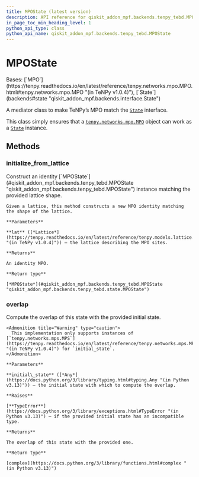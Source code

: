 ```yaml
---
title: MPOState (latest version)
description: API reference for qiskit_addon_mpf.backends.tenpy_tebd.MPOState in the latest version of qiskit-addon-mpf
in_page_toc_min_heading_level: 1
python_api_type: class
python_api_name: qiskit_addon_mpf.backends.tenpy_tebd.MPOState
---
```


# MPOState

<Class id="qiskit_addon_mpf.backends.tenpy_tebd.MPOState" isDedicatedPage={true} github="https://github.com/Qiskit/qiskit-addon-mpf/tree/stable/0.2/qiskit_addon_mpf/backends/tenpy_tebd/state.py#L27-L121" signature="MPOState(sites, Ws, bc='finite', IdL=None, IdR=None, max_range=None, explicit_plus_hc=False)" modifiers="class">
  Bases: [`MPO`](https://tenpy.readthedocs.io/en/latest/reference/tenpy.networks.mpo.MPO.html#tenpy.networks.mpo.MPO "(in TeNPy v1.0.4)"), [`State`](backends#state "qiskit_addon_mpf.backends.interface.State")

  A mediator class to make TeNPy’s MPO match the [`State`](backends#state "qiskit_addon_mpf.backends.State") interface.

  This class simply ensures that a [`tenpy.networks.mpo.MPO`](https://tenpy.readthedocs.io/en/latest/reference/tenpy.networks.mpo.MPO.html#tenpy.networks.mpo.MPO "(in TeNPy v1.0.4)") object can work as a [`State`](backends#state "qiskit_addon_mpf.backends.State") instance.

  ## Methods

  ### initialize\_from\_lattice

  <Function id="qiskit_addon_mpf.backends.tenpy_tebd.MPOState.initialize_from_lattice" github="https://github.com/Qiskit/qiskit-addon-mpf/tree/stable/0.2/qiskit_addon_mpf/backends/tenpy_tebd/state.py#L34-L88" signature="initialize_from_lattice(lat)" modifiers="classmethod">
    Construct an identity [`MPOState`](#qiskit_addon_mpf.backends.tenpy_tebd.MPOState "qiskit_addon_mpf.backends.tenpy_tebd.MPOState") instance matching the provided lattice shape.

    Given a lattice, this method constructs a new MPO identity matching the shape of the lattice.

    **Parameters**

    **lat** ([*Lattice*](https://tenpy.readthedocs.io/en/latest/reference/tenpy.models.lattice.Lattice.html#tenpy.models.lattice.Lattice "(in TeNPy v1.0.4)")) – the lattice describing the MPO sites.

    **Returns**

    An identity MPO.

    **Return type**

    [*MPOState*](#qiskit_addon_mpf.backends.tenpy_tebd.MPOState "qiskit_addon_mpf.backends.tenpy_tebd.state.MPOState")
  </Function>

  ### overlap

  <Function id="qiskit_addon_mpf.backends.tenpy_tebd.MPOState.overlap" github="https://github.com/Qiskit/qiskit-addon-mpf/tree/stable/0.2/qiskit_addon_mpf/backends/tenpy_tebd/state.py#L90-L121" signature="overlap(initial_state)">
    Compute the overlap of this state with the provided initial state.

    <Admonition title="Warning" type="caution">
      This implementation only supports instances of [`tenpy.networks.mps.MPS`](https://tenpy.readthedocs.io/en/latest/reference/tenpy.networks.mps.MPS.html#tenpy.networks.mps.MPS "(in TeNPy v1.0.4)") for `initial_state`.
    </Admonition>

    **Parameters**

    **initial\_state** ([*Any*](https://docs.python.org/3/library/typing.html#typing.Any "(in Python v3.13)")) – the initial state with which to compute the overlap.

    **Raises**

    [**TypeError**](https://docs.python.org/3/library/exceptions.html#TypeError "(in Python v3.13)") – if the provided initial state has an incompatible type.

    **Returns**

    The overlap of this state with the provided one.

    **Return type**

    [complex](https://docs.python.org/3/library/functions.html#complex "(in Python v3.13)")
  </Function>
</Class>

